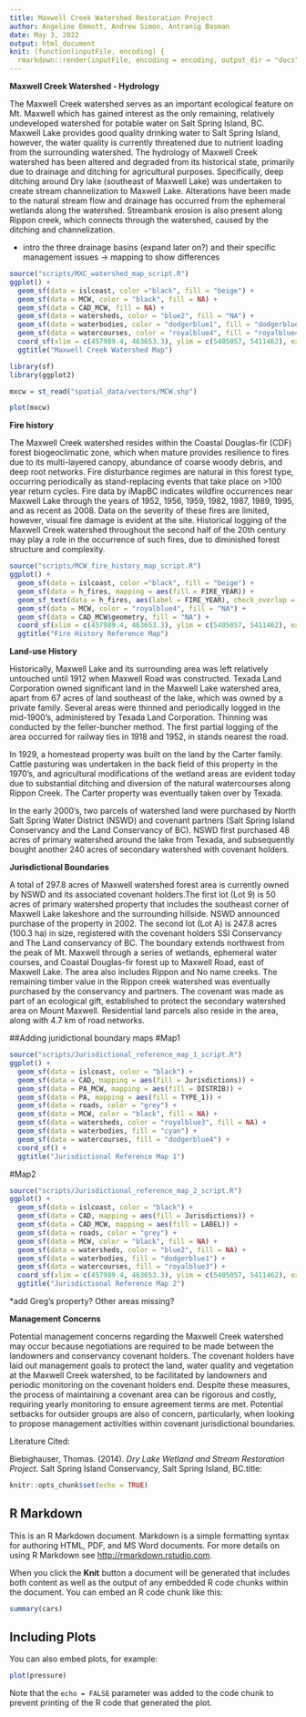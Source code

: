 ```yaml
---
title: Maxwell Creek Watershed Restoration Project
author: Angeline Emmott, Andrew Simon, Antranig Basman
date: May 3, 2022
output: html_document
knit: (function(inputFile, encoding) {
  rmarkdown::render(inputFile, encoding = encoding, output_dir = "docs") })
---
```


**Maxwell Creek Watershed - Hydrology**

The Maxwell Creek watershed serves as an important ecological feature on Mt. Maxwell which has gained interest as the only remaining, relatively undeveloped watershed for potable water on Salt Spring Island, BC. Maxwell Lake provides good quality drinking water to Salt Spring Island, however, the water quality is currently threatened due to nutrient loading from the surrounding watershed. The hydrology of Maxwell Creek watershed has been altered and degraded from its historical state, primarily due to drainage and ditching for agricultural purposes. Specifically, deep ditching around Dry lake (southeast of Maxwell Lake) was undertaken to create stream channelization to Maxwell Lake. Alterations have been made to the natural stream flow and drainage has occurred from the ephemeral wetlands along the watershed. Streambank erosion is also present along Rippon creek, which connects through the watershed, caused by the ditching and channelization.

-   intro the three drainage basins (expand later on?) and their specific management issues → mapping to show differences

```r
source("scripts/MXC_watershed_map_script.R")
ggplot() +
  geom_sf(data = islcoast, color ="black", fill = "beige") +
  geom_sf(data = MCW, color = "black", fill = NA) +
  geom_sf(data = CAD_MCW, fill = NA) +
  geom_sf(data = watersheds, color = "blue2", fill = "NA") +
  geom_sf(data = waterbodies, color = "dodgerblue1", fill = "dodgerblue1") +
  geom_sf(data = watercourses, color = "royalblue4", fill = "royalblue4") +
  coord_sf(xlim = c(457989.4, 463653.3), ylim = c(5405057, 5411462), expand = FALSE) +
  ggtitle("Maxwell Creek Watershed Map")
```

```r

library(sf)
library(ggplot2)

mxcw = st_read("spatial_data/vectors/MCW.shp")

plot(mxcw)

```

**Fire history**

The Maxwell Creek watershed resides within the Coastal Douglas-fir (CDF) forest biogeoclimatic zone, which when mature provides resilience to fires due to its multi-layered canopy, abundance of coarse woody debris, and deep root networks. Fire disturbance regimes are natural in this forest type, occurring periodically as stand-replacing events that take place on \>100 year return cycles. Fire data by iMapBC indicates wildfire occurrences near Maxwell Lake through the years of 1952, 1956, 1959, 1982, 1987, 1989, 1995, and as recent as 2008. Data on the severity of these fires are limited, however, visual fire damage is evident at the site. Historical logging of the Maxwell Creek watershed throughout the second half of the 20th century may play a role in the occurrence of such fires, due to diminished forest structure and complexity.

```r
source("scripts/MCW_fire_history_map_script.R")
ggplot() +
  geom_sf(data = islcoast, color ="black", fill = "beige") +
  geom_sf(data = h_fires, mapping = aes(fill = FIRE_YEAR)) +
  geom_sf_text(data = h_fires, aes(label = FIRE_YEAR), check_overlap = TRUE) + 
  geom_sf(data = MCW, color = "royalblue4", fill = "NA") +
  geom_sf(data = CAD_MCW$geometry, fill = "NA") +
  coord_sf(xlim = c(457989.4, 463653.3), ylim = c(5405057, 5411462), expand = FALSE) +
  ggtitle("Fire History Reference Map")
```

**Land-use History**

Historically, Maxwell Lake and its surrounding area was left relatively untouched until 1912 when Maxwell Road was constructed. Texada Land Corporation owned significant land in the Maxwell Lake watershed area, apart from 67 acres of land southeast of the lake, which was owned by a private family. Several areas were thinned and periodically logged in the mid-1900's, administered by Texada Land Corporation. Thinning was conducted by the feller-buncher method. The first partial logging of the area occurred for railway ties in 1918 and 1952, in stands nearest the road.

In 1929, a homestead property was built on the land by the Carter family. Cattle pasturing was undertaken in the back field of this property in the 1970's, and agricultural modifications of the wetland areas are evident today due to substantial ditching and diversion of the natural watercourses along Rippon Creek. The Carter property was eventually taken over by Texada.

In the early 2000's, two parcels of watershed land were purchased by North Salt Spring Water District (NSWD) and covenant partners (Salt Spring Island Conservancy and the Land Conservancy of BC). NSWD first purchased 48 acres of primary watershed around the lake from Texada, and subsequently bought another 240 acres of secondary watershed with covenant holders.

**Jurisdictional Boundaries**

A total of 297.8 acres of Maxwell watershed forest area is currently owned by NSWD and its associated covenant holders.The first lot (Lot 9) is 50 acres of primary watershed property that includes the southeast corner of Maxwell Lake lakeshore and the surrounding hillside. NSWD announced purchase of the property in 2002. The second lot (Lot A) is 247.8 acres (100.3 ha) in size, registered with the covenant holders SSI Conservancy and The Land conservancy of BC. The boundary extends northwest from the peak of Mt. Maxwell through a series of wetlands, ephemeral water courses, and Coastal Douglas-fir forest up to Maxwell Road, east of Maxwell Lake. The area also includes Rippon and No name creeks. The remaining timber value in the Rippon creek watershed was eventually purchased by the conservancy and partners. The covenant was made as part of an ecological gift, established to protect the secondary watershed area on Mount Maxwell. Residential land parcels also reside in the area, along with 4.7 km of road networks.

##Adding juridictional boundary maps
#Map1
```r
source("scripts/Jurisdictional_reference_map_1_script.R")
ggplot() + 
  geom_sf(data = islcoast, color = "black") +
  geom_sf(data = CAD, mapping = aes(fill = Jurisdictions)) +
  geom_sf(data = PA_MCW, mapping = aes(fill = DISTRIB)) +
  geom_sf(data = PA, mapping = aes(fill = TYPE_1)) +
  geom_sf(data = roads, color = "grey") +
  geom_sf(data = MCW, color = "black", fill = NA) +
  geom_sf(data = watersheds, color = "royalblue3", fill = NA) +
  geom_sf(data = waterbodies, fill = "cyan") +
  geom_sf(data = watercourses, fill = "dodgerblue4") +
  coord_sf() +
  ggtitle("Jurisdictional Reference Map 1")
```
#Map2
```r
source("scripts/Jurisdictional_reference_map_2_script.R")
ggplot() +
  geom_sf(data = islcoast, color = "black") +
  geom_sf(data = CAD, mapping = aes(fill = Jurisdictions)) +
  geom_sf(data = CAD_MCW, mapping = aes(fill = LABEL)) +
  geom_sf(data = roads, color = "grey") +
  geom_sf(data = MCW, color = "black", fill = NA) +
  geom_sf(data = watersheds, color = "blue2", fill = NA) +
  geom_sf(data = waterbodies, fill = "dodgerblue1") +
  geom_sf(data = watercourses, fill = "royalblue3") +
  coord_sf(xlim = c(457989.4, 463653.3), ylim = c(5405057, 5411462), expand = FALSE) +
  ggtitle("Jurisdictional Reference Map 2")
```

\*add Greg's property? Other areas missing?

**Management Concerns**

Potential management concerns regarding the Maxwell Creek watershed may occur because negotiations are required to be made between the landowners and conservancy covenant holders. The covenant holders have laid out management goals to protect the land, water quality and vegetation at the Maxwell Creek watershed, to be facilitated by landowners and periodic monitoring on the covenant holders end. Despite these measures, the process of maintaining a covenant area can be rigorous and costly, requiring yearly monitoring to ensure agreement terms are met. Potential setbacks for outsider groups are also of concern, particularly, when looking to propose management activities within covenant jurisdictional boundaries.

Literature Cited:

Biebighauser, Thomas. (2014). *Dry Lake Wetland and Stream Restoration Project*. Salt Spring Island Conservancy, Salt Spring Island, BC.title:

```r
knitr::opts_chunk$set(echo = TRUE)
```

## R Markdown

This is an R Markdown document. Markdown is a simple formatting syntax for authoring HTML, PDF, and MS Word documents. For more details on using R Markdown see <http://rmarkdown.rstudio.com>.

When you click the **Knit** button a document will be generated that includes both content as well as the output of any embedded R code chunks within the document. You can embed an R code chunk like this:

```r
summary(cars)
```

## Including Plots

You can also embed plots, for example:

```r
plot(pressure)
```

Note that the `echo = FALSE` parameter was added to the code chunk to prevent printing of the R code that generated the plot.
